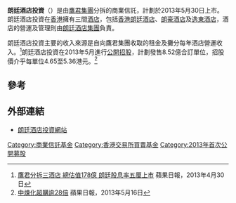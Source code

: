 '''朗廷酒店投資'''（{{sehk|1270}}）是由[[鷹君集團|鷹君集團]]分拆的商業信託，計劃於2013年5月30日上市。朗廷酒店投資在[[香港|香港]]擁有三間[[酒店|酒店]]，包括[[香港朗廷酒店|香港朗廷酒店]]、[[朗豪酒店|朗豪酒店]]及[[逸東酒店|逸東酒店]]，酒店的營運及管理則由[[朗廷酒店集團|朗廷酒店集團]]負責。

朗廷酒店投資主要的收入來源是自向鷹君集團收取的租金及攤分每年酒店營運收入。<ref>[http://hk.apple.nextmedia.com/financeestate/art/20130430/18244835 鷹君分拆三酒店 總估值178億 朗廷股息率五厘上市] {{Wayback|url=http://hk.apple.nextmedia.com/financeestate/art/20130430/18244835 |date=20160822092704 }} 蘋果日報，2013年4月30日</ref>朗廷酒店投資在2013年5月進行[[公開招股|公開招股]]，計劃發售8.52億合訂單位，招股價介乎每單位4.65至5.36港元。<ref>[http://hk.apple.nextmedia.com/financeestate/art/20130516/18261456 中煉化超購逾28倍] {{Wayback|url=http://hk.apple.nextmedia.com/financeestate/art/20130516/18261456 |date=20160822114519 }} 蘋果日報，2013年5月16日</ref>

==參考==
{{reflist}}

==外部連結==
*[http://www.langhamhospitality.com/ 朗廷酒店投資網站] {{Wayback|url=http://www.langhamhospitality.com/ |date=20160308004928 }}

[[Category:商業信託基金|Category:商業信託基金]]
[[Category:香港交易所買賣基金|Category:香港交易所買賣基金]]
[[Category:2013年首次公開募股|Category:2013年首次公開募股]]